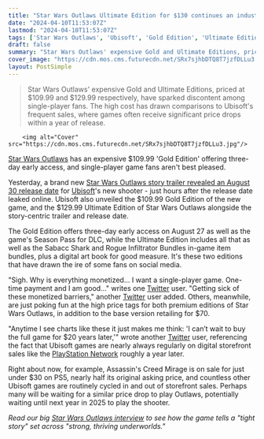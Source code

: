 ```yaml
---
title: "Star Wars Outlaws Ultimate Edition for $130 continues an industry trend of paying lofty sums for early access, and players don’t like it: “Why is everything monetized”"
date: "2024-04-10T11:53:07Z"
lastmod: "2024-04-10T11:53:07Z"
tags: ['Star Wars Outlaws', 'Ubisoft', 'Gold Edition', 'Ultimate Edition', 'Twitter', 'PlayStation Network', "Assassin's Creed Mirage"]
draft: false
summary: "Star Wars Outlaws' expensive Gold and Ultimate Editions, priced at $109.99 and $129.99 respectively, have sparked discontent among single-player fans. The high cost has drawn comparisons to Ubisoft's frequent sales, where games often receive significant price drops within a year of release."
cover_image: "https://cdn.mos.cms.futurecdn.net/SRx7sjhbDTQ8T7jzfDLLu3.jpg" 
layout: PostSimple
---
```

> Star Wars Outlaws' expensive Gold and Ultimate Editions, priced at $109.99 and $129.99 respectively, have sparked discontent among single-player fans. The high cost has drawn comparisons to Ubisoft's frequent sales, where games often receive significant price drops within a year of release.


        <img alt="Cover" src="https://cdn.mos.cms.futurecdn.net/SRx7sjhbDTQ8T7jzfDLLu3.jpg"/>
        
[Star Wars Outlaws](https://www.gamesradar.com/star-wars-outlaws-guide/) has an expensive $109.99 'Gold Edition' offering three-day early access, and single-player game fans aren't best pleased.

Yesterday, a brand new [Star Wars Outlaws story trailer revealed an August 30 release date](https://www.gamesradar.com/star-wars-outlaws-release-date-trailer/) for [Ubisoft](https://www.gamesradar.com/uk/tag/ubisoft/)'s new shooter - just hours after the release date leaked online. Ubisoft also unveiled the $109.99 Gold Edition of the new game, and the $129.99 Ultimate Edition of Star Wars Outlaws alongside the story-centric trailer and release date.

The Gold Edition offers three-day early access on August 27 as well as the game's Season Pass for DLC, while the Ultimate Edition includes all that as well as the Sabacc Shark and Rogue Infiltrator Bundles in-game item bundles, plus a digital art book for good measure. It's these two editions that have drawn the ire of some fans on social media.

"Sigh. Why is everything monetized... I want a single-player game. One-time payment and I am good..." writes one [Twitter](https://twitter.com/_Deathtrooper__/status/1777696509439455237?t=qpKzpw0IKrMCrG3yHfhBKw&s=19) user. "Getting sick of these monetized barriers," another [Twitter](https://twitter.com/BobWulff/status/1777779501411324111?t=pvNivKLmrJdQ4MuQJWOTvw&s=19) user added. Others, meanwhile, are just poking fun at the high price tags for both premium editions of Star Wars Outlaws, in addition to the base version retailing for $70.

"Anytime I see charts like these it just makes me think: 'I can’t wait to buy the full game for $20 years later,'" wrote another [Twitter](https://twitter.com/Helexzura/status/1777782609105277181?t=596z8Ng2SDFH_DdFh_zicA&s=19) user, referencing the fact that Ubisoft games are nearly always regularly on digital storefront sales like the [PlayStation Network](https://www.gamesradar.com/uk/tag/playstation-network/) roughly a year later. 

Right about now, for example, Assassin's Creed Mirage is on sale for just under $30 on PS5, nearly half its original asking price, and countless other Ubisoft games are routinely cycled in and out of storefront sales. Perhaps many will be waiting for a similar price drop to play Outlaws, potentially waiting until next year in 2025 to play the shooter.

*Read our big *[<em>Star Wars Outlaws interview</em>](https://www.gamesradar.com/star-wars-outlaws-tells-a-tight-story-across-specific-locations-with-strong-thriving-underworlds-but-your-reputation-could-change-everything/)* to see how the game tells a "tight story" set across "strong, thriving underworlds."*
        